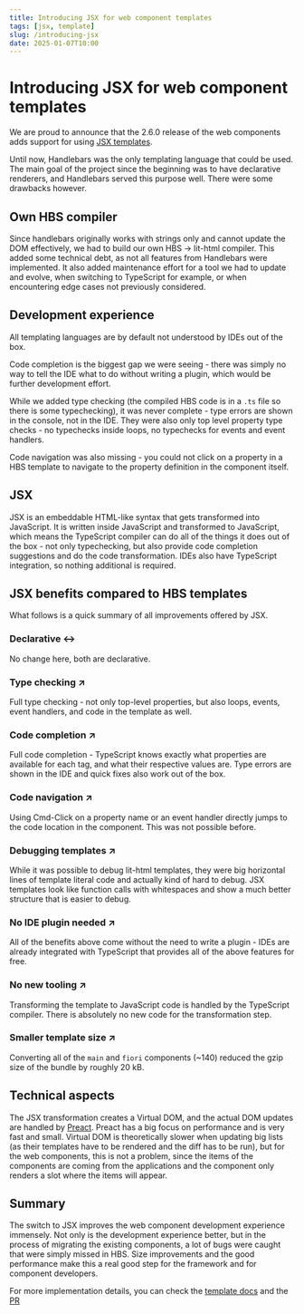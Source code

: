 ```yaml
---
title: Introducing JSX for web component templates
tags: [jsx, template]
slug: /introducing-jsx
date: 2025-01-07T10:00
---
```


# Introducing JSX for web component templates

We are proud to announce that the 2.6.0 release of the web components adds support for using [JSX templates](https://github.com/SAP/ui5-webcomponents/pull/10046).

Until now, Handlebars was the only templating language that could be used. The main goal of the project since the beginning was to have declarative renderers, and Handlebars served this purpose well. There were some drawbacks however.

## Own HBS compiler
Since handlebars originally works with strings only and cannot update the DOM effectively, we had to build our own HBS -> lit-html compiler. This added some technical debt, as not all features from Handlebars were implemented. It also added maintenance effort for a tool we had to update and evolve, when switching to TypeScript for example, or when encountering edge cases not previously considered.

## Development experience
All templating languages are by default not understood by IDEs out of the box.

Code completion is the biggest gap we were seeing - there was simply no way to tell the IDE what to do without writing a plugin, which would be further development effort.

While we added type checking (the compiled HBS code is in a `.ts` file so there is some typechecking), it was never complete - type errors are shown in the console, not in the IDE. They were also only top level property type checks - no typechecks inside loops, no typechecks for events and event handlers.

Code navigation was also missing - you could not click on a property in a HBS template to navigate to the property definition in the component itself.

## JSX

JSX is an embeddable HTML-like syntax that gets transformed into JavaScript. It is written inside JavaScript and transformed to JavaScript, which means the TypeScript compiler can do all of the things it does out of the box - not only typechecking, but also provide code completion suggestions and do the code transformation. IDEs also have TypeScript integration, so nothing additional is required.

## JSX benefits compared to HBS templates

What follows is a quick summary of all improvements offered by JSX.

### Declarative ↔️
No change here, both are declarative.

### Type checking ↗️
Full type checking - not only top-level properties, but also loops, events, event handlers, and code in the template as well.

### Code completion ↗️
Full code completion - TypeScript knows exactly what properties are available for each tag, and what their respective values are. Type errors are shown in the IDE and quick fixes also work out of the box.

### Code navigation ↗️
Using Cmd-Click on a property name or an event handler directly jumps to the code location in the component. This was not possible before.

### Debugging templates ↗️
While it was possible to debug lit-html templates, they were big horizontal lines of template literal code and actually kind of hard to debug. JSX templates look like function calls with whitespaces and show a much better structure that is easier to debug.

### No IDE plugin needed ↗️
All of the benefits above come without the need to write a plugin - IDEs are already integrated with TypeScript that provides all of the above features for free.

### No new tooling ↗️
Transforming the template to JavaScript code is handled by the TypeScript compiler. There is absolutely no new code for the transformation step.

### Smaller template size ↗️
Converting all of the `main` and `fiori` components (~140) reduced the gzip size of the bundle by roughly 20 kB.

## Technical aspects
The JSX transformation creates a Virtual DOM, and the actual DOM updates are handled by [Preact](https://preactjs.com/). Preact has a big focus on performance and is very fast and small. Virtual DOM is theoretically slower when updating big lists (as their templates have to be rendered and the diff has to be run), but for the web components, this is not a problem, since the items of the components are coming from the applications and the component only renders a slot where the items will appear.

## Summary
The switch to JSX improves the web component development experience immensely. Not only is the development experience better, but in the process of migrating the existing components, a lot of bugs were caught that were simply missed in HBS. Size improvements and the good performance make this a real good step for the framework and for component developers.

For more implementation details, you can check the [template docs](https://sap.github.io/ui5-webcomponents/docs/development/templates/) and the [PR](https://github.com/SAP/ui5-webcomponents/pull/10046)
